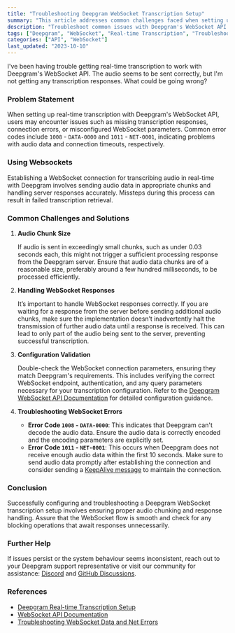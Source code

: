 ```yaml
---
title: "Troubleshooting Deepgram WebSocket Transcription Setup"
summary: "This article addresses common challenges faced when setting up real-time transcription with Deepgram's WebSocket API, such as handling audio chunk sizes and WebSocket responses correctly to ensure successful transcription retrieval."
description: "Troubleshoot common issues with Deepgram's WebSocket API for real-time speech-to-text transcription, including error handling and connection validation."
tags: ["Deepgram", "WebSocket", "Real-time Transcription", "Troubleshooting"]
categories: ["API", "WebSocket"]
last_updated: "2023-10-10"
---
```


<CommunityQuestion>I've been having trouble getting real-time transcription to work with Deepgram's WebSocket API. The audio seems to be sent correctly, but I'm not getting any transcription responses. What could be going wrong?</CommunityQuestion>

### Problem Statement

When setting up real-time transcription with Deepgram's WebSocket API, users may encounter issues such as missing transcription responses, connection errors, or misconfigured WebSocket parameters. Common error codes include `1008` - `DATA-0000` and `1011` - `NET-0001`, indicating problems with audio data and connection timeouts, respectively.

### Using Websockets

Establishing a WebSocket connection for transcribing audio in real-time with Deepgram involves sending audio data in appropriate chunks and handling server responses accurately. Missteps during this process can result in failed transcription retrieval.

### Common Challenges and Solutions

1. **Audio Chunk Size**

   If audio is sent in exceedingly small chunks, such as under 0.03 seconds each, this might not trigger a sufficient processing response from the Deepgram server. Ensure that audio data chunks are of a reasonable size, preferably around a few hundred milliseconds, to be processed efficiently.

2. **Handling WebSocket Responses**

   It’s important to handle WebSocket responses correctly. If you are waiting for a response from the server before sending additional audio chunks, make sure the implementation doesn’t inadvertently halt the transmission of further audio data until a response is received. This can lead to only part of the audio being sent to the server, preventing successful transcription.

3. **Configuration Validation**

   Double-check the WebSocket connection parameters, ensuring they match Deepgram's requirements. This includes verifying the correct WebSocket endpoint, authentication, and any query parameters necessary for your transcription configuration. Refer to the [Deepgram WebSocket API Documentation](/reference#websockets) for detailed configuration guidance.

4. **Troubleshooting WebSocket Errors**

   - **Error Code `1008` - `DATA-0000`**: This indicates that Deepgram can't decode the audio data. Ensure the audio data is correctly encoded and the encoding parameters are explicitly set.
   - **Error Code `1011` - `NET-0001`**: This occurs when Deepgram does not receive enough audio data within the first 10 seconds. Make sure to send audio data promptly after establishing the connection and consider sending a [KeepAlive message](/reference/streaming#stream-keepalive) to maintain the connection.

### Conclusion

Successfully configuring and troubleshooting a Deepgram WebSocket transcription setup involves ensuring proper audio chunking and response handling. Assure that the WebSocket flow is smooth and check for any blocking operations that await responses unnecessarily.

### Further Help

If issues persist or the system behaviour seems inconsistent, reach out to your Deepgram support representative or visit our community for assistance: [Discord](https://discord.gg/deepgram) and [GitHub Discussions](https://github.com/deepgram/deepgram-js/discussions).

### References
- [Deepgram Real-time Transcription Setup](/docs/getting-started-with-live-streaming-audio)
- [WebSocket API Documentation](/reference#websockets)
- [Troubleshooting WebSocket Data and Net Errors](/troubleshooting-websocket-data-and-net-errors-when-live-streaming-audio)